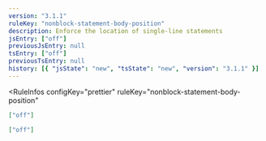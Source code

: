 ```yaml
---
version: "3.1.1"
ruleKey: "nonblock-statement-body-position"
description: Enforce the location of single-line statements
jsEntry: ["off"]
previousJsEntry: null
tsEntry: ["off"]
previousTsEntry: null
history: [{ "jsState": "new", "tsState": "new", "version": "3.1.1" }]
---
```


<RuleInfos 
  configKey="prettier" 
  ruleKey="nonblock-statement-body-position" 
>

```json
["off"]
```

```json
["off"]
```

</RuleInfos>
